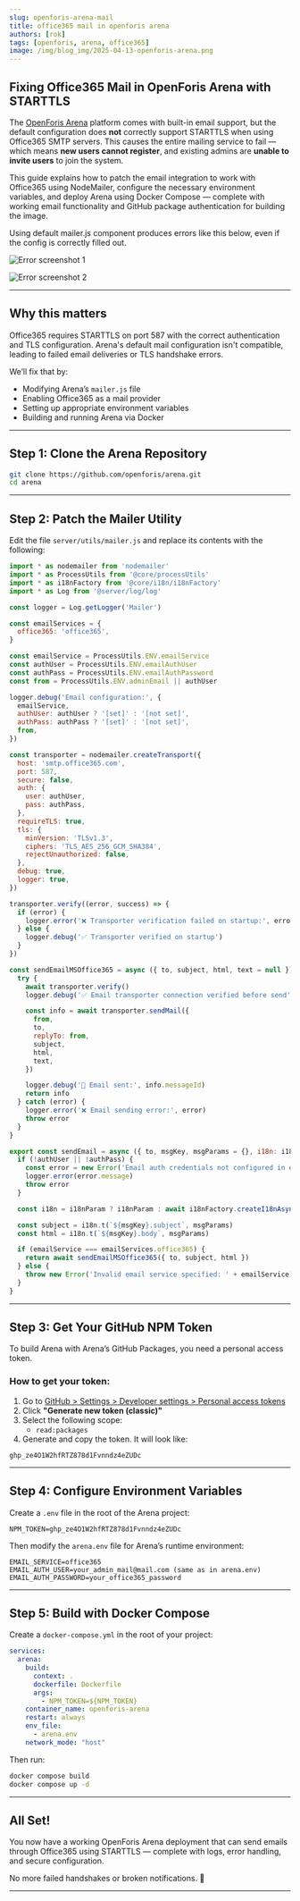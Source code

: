 ```yaml
---
slug: openforis-arena-mail
title: office365 mail in openforis arena
authors: [rok]
tags: [openforis, arena, office365]
image: /img/blog_img/2025-04-13-openforis-arena.png
---
```


## Fixing Office365 Mail in OpenForis Arena with STARTTLS

The [OpenForis Arena](https://github.com/openforis/arena) platform comes with built-in email support, but the default configuration does **not** correctly support STARTTLS when using Office365 SMTP servers. This causes the entire mailing service to fail — which means **new users cannot register**, and existing admins are **unable to invite users** to join the system.

This guide explains how to patch the email integration to work with Office365 using NodeMailer, configure the necessary environment variables, and deploy Arena using Docker Compose — complete with working email functionality and GitHub package authentication for building the image.

Using default mailer.js component produces errors like this below, even if the config is correctly filled out.

![Error screenshot 1](/img/blog_img/2025-04-13-openforis-arena-error1.png)

![Error screenshot 2](/img/blog_img/2025-04-13-openforis-arena-error2.png)

---

## Why this matters

Office365 requires STARTTLS on port 587 with the correct authentication and TLS configuration. Arena's default mail configuration isn't compatible, leading to failed email deliveries or TLS handshake errors.

We’ll fix that by:
- Modifying Arena’s `mailer.js` file
- Enabling Office365 as a mail provider
- Setting up appropriate environment variables
- Building and running Arena via Docker

---

## Step 1: Clone the Arena Repository

```bash
git clone https://github.com/openforis/arena.git
cd arena
```

---

## Step 2: Patch the Mailer Utility

Edit the file `server/utils/mailer.js` and replace its contents with the following:

```js title="mailer.js"
import * as nodemailer from 'nodemailer'
import * as ProcessUtils from '@core/processUtils'
import * as i18nFactory from '@core/i18n/i18nFactory'
import * as Log from '@server/log/log'

const logger = Log.getLogger('Mailer')

const emailServices = {
  office365: 'office365',
}

const emailService = ProcessUtils.ENV.emailService
const authUser = ProcessUtils.ENV.emailAuthUser
const authPass = ProcessUtils.ENV.emailAuthPassword
const from = ProcessUtils.ENV.adminEmail || authUser

logger.debug('Email configuration:', {
  emailService,
  authUser: authUser ? '[set]' : '[not set]',
  authPass: authPass ? '[set]' : '[not set]',
  from,
})

const transporter = nodemailer.createTransport({
  host: 'smtp.office365.com',
  port: 587,
  secure: false,
  auth: {
    user: authUser,
    pass: authPass,
  },
  requireTLS: true,
  tls: {
    minVersion: 'TLSv1.3',
    ciphers: 'TLS_AES_256_GCM_SHA384',
    rejectUnauthorized: false,
  },
  debug: true,
  logger: true,
})

transporter.verify((error, success) => {
  if (error) {
    logger.error('❌ Transporter verification failed on startup:', error)
  } else {
    logger.debug('✅ Transporter verified on startup')
  }
})

const sendEmailMSOffice365 = async ({ to, subject, html, text = null }) => {
  try {
    await transporter.verify()
    logger.debug('✅ Email transporter connection verified before send')

    const info = await transporter.sendMail({
      from,
      to,
      replyTo: from,
      subject,
      html,
      text,
    })

    logger.debug('📩 Email sent:', info.messageId)
    return info
  } catch (error) {
    logger.error('❌ Email sending error:', error)
    throw error
  }
}

export const sendEmail = async ({ to, msgKey, msgParams = {}, i18n: i18nParam = null, lang = 'en' }) => {
  if (!authUser || !authPass) {
    const error = new Error('Email auth credentials not configured in environment')
    logger.error(error.message)
    throw error
  }

  const i18n = i18nParam ? i18nParam : await i18nFactory.createI18nAsync(lang)

  const subject = i18n.t(`${msgKey}.subject`, msgParams)
  const html = i18n.t(`${msgKey}.body`, msgParams)

  if (emailService === emailServices.office365) {
    return await sendEmailMSOffice365({ to, subject, html })
  } else {
    throw new Error('Invalid email service specified: ' + emailService)
  }
}
```

---

## Step 3: Get Your GitHub NPM Token

To build Arena with Arena’s GitHub Packages, you need a personal access token.

### How to get your token:

1. Go to [GitHub > Settings > Developer settings > Personal access tokens](https://github.com/settings/tokens)
2. Click **"Generate new token (classic)"**
3. Select the following scope:
   - `read:packages`
4. Generate and copy the token. It will look like:

```
ghp_ze4O1W2hfRTZ878d1Fvnndz4eZUDc
```

---

## Step 4: Configure Environment Variables

Create a `.env` file in the root of the Arena project:

```env
NPM_TOKEN=ghp_ze4O1W2hfRTZ878d1Fvnndz4eZUDc
```

Then modify the `arena.env` file for Arena’s runtime environment:

```env
EMAIL_SERVICE=office365
EMAIL_AUTH_USER=your_admin_mail@mail.com (same as in arena.env)
EMAIL_AUTH_PASSWORD=your_office365_password
```

---

## Step 5: Build with Docker Compose

Create a `docker-compose.yml` in the root of your project:

```yaml
services:
  arena:
    build:
      context: .
      dockerfile: Dockerfile
      args:
        - NPM_TOKEN=${NPM_TOKEN}
    container_name: openforis-arena
    restart: always
    env_file:
      - arena.env
    network_mode: "host"
```

Then run:

```bash
docker compose build
docker compose up -d
```

---

## All Set!

You now have a working OpenForis Arena deployment that can send emails through Office365 using STARTTLS — complete with logs, error handling, and secure configuration.

No more failed handshakes or broken notifications. 🎉

---
